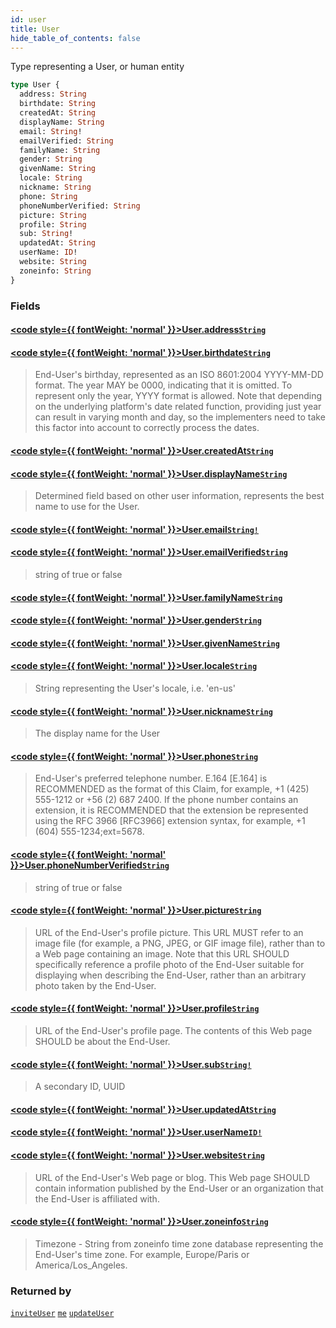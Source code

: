 ```yaml
---
id: user
title: User
hide_table_of_contents: false
---
```








Type representing a User, or human entity

```graphql
type User {
  address: String
  birthdate: String
  createdAt: String
  displayName: String
  email: String!
  emailVerified: String
  familyName: String
  gender: String
  givenName: String
  locale: String
  nickname: String
  phone: String
  phoneNumberVerified: String
  picture: String
  profile: String
  sub: String!
  updatedAt: String
  userName: ID!
  website: String
  zoneinfo: String
}
```


### Fields

#### [<code style={{ fontWeight: 'normal' }}>User.<b>address</b></code>](#)<Bullet />[`String`](/adminidentity/api/graphql-admin/reference/scalars/string) <Badge class="secondary" text="scalar"/>
> 
> 

#### [<code style={{ fontWeight: 'normal' }}>User.<b>birthdate</b></code>](#)<Bullet />[`String`](/adminidentity/api/graphql-admin/reference/scalars/string) <Badge class="secondary" text="scalar"/>
> End-User's birthday, represented as an ISO 8601:2004 YYYY-MM-DD format. The
year MAY be 0000, indicating that it is omitted. To represent only the year,
YYYY format is allowed. Note that depending on the underlying platform's date
related function, providing just year can result in varying month and day, so
the implementers need to take this factor into account to correctly process the dates.
> 

#### [<code style={{ fontWeight: 'normal' }}>User.<b>createdAt</b></code>](#)<Bullet />[`String`](/adminidentity/api/graphql-admin/reference/scalars/string) <Badge class="secondary" text="scalar"/>
> 
> 

#### [<code style={{ fontWeight: 'normal' }}>User.<b>displayName</b></code>](#)<Bullet />[`String`](/adminidentity/api/graphql-admin/reference/scalars/string) <Badge class="secondary" text="scalar"/>
> Determined field based on other user information, represents the best name to use for the User.
> 

#### [<code style={{ fontWeight: 'normal' }}>User.<b>email</b></code>](#)<Bullet />[`String!`](/adminidentity/api/graphql-admin/reference/scalars/string) <Badge class="secondary" text="non-null"/> <Badge class="secondary" text="scalar"/>
> 
> 

#### [<code style={{ fontWeight: 'normal' }}>User.<b>emailVerified</b></code>](#)<Bullet />[`String`](/adminidentity/api/graphql-admin/reference/scalars/string) <Badge class="secondary" text="scalar"/>
> string of true or false
> 

#### [<code style={{ fontWeight: 'normal' }}>User.<b>familyName</b></code>](#)<Bullet />[`String`](/adminidentity/api/graphql-admin/reference/scalars/string) <Badge class="secondary" text="scalar"/>
> 
> 

#### [<code style={{ fontWeight: 'normal' }}>User.<b>gender</b></code>](#)<Bullet />[`String`](/adminidentity/api/graphql-admin/reference/scalars/string) <Badge class="secondary" text="scalar"/>
> 
> 

#### [<code style={{ fontWeight: 'normal' }}>User.<b>givenName</b></code>](#)<Bullet />[`String`](/adminidentity/api/graphql-admin/reference/scalars/string) <Badge class="secondary" text="scalar"/>
> 
> 

#### [<code style={{ fontWeight: 'normal' }}>User.<b>locale</b></code>](#)<Bullet />[`String`](/adminidentity/api/graphql-admin/reference/scalars/string) <Badge class="secondary" text="scalar"/>
> String representing the User's locale, i.e. 'en-us'
> 

#### [<code style={{ fontWeight: 'normal' }}>User.<b>nickname</b></code>](#)<Bullet />[`String`](/adminidentity/api/graphql-admin/reference/scalars/string) <Badge class="secondary" text="scalar"/>
> The display name for the User
> 

#### [<code style={{ fontWeight: 'normal' }}>User.<b>phone</b></code>](#)<Bullet />[`String`](/adminidentity/api/graphql-admin/reference/scalars/string) <Badge class="secondary" text="scalar"/>
> End-User's preferred telephone number. E.164 [E.164] is RECOMMENDED as the
format of this Claim, for example, +1 (425) 555-1212 or +56 (2) 687 2400. If
the phone number contains an extension, it is RECOMMENDED that the extension
be represented using the RFC 3966 [RFC3966] extension syntax, for example, +1
(604) 555-1234;ext=5678.
> 

#### [<code style={{ fontWeight: 'normal' }}>User.<b>phoneNumberVerified</b></code>](#)<Bullet />[`String`](/adminidentity/api/graphql-admin/reference/scalars/string) <Badge class="secondary" text="scalar"/>
> string of true or false
> 

#### [<code style={{ fontWeight: 'normal' }}>User.<b>picture</b></code>](#)<Bullet />[`String`](/adminidentity/api/graphql-admin/reference/scalars/string) <Badge class="secondary" text="scalar"/>
> URL of the End-User's profile picture. This URL MUST refer to an image file
(for example, a PNG, JPEG, or GIF image file), rather than to a Web page
containing an image. Note that this URL SHOULD specifically reference a
profile photo of the End-User suitable for displaying when describing the
End-User, rather than an arbitrary photo taken by the End-User.
> 

#### [<code style={{ fontWeight: 'normal' }}>User.<b>profile</b></code>](#)<Bullet />[`String`](/adminidentity/api/graphql-admin/reference/scalars/string) <Badge class="secondary" text="scalar"/>
> URL of the End-User's profile page. The contents of this Web page SHOULD be about the End-User.
> 

#### [<code style={{ fontWeight: 'normal' }}>User.<b>sub</b></code>](#)<Bullet />[`String!`](/adminidentity/api/graphql-admin/reference/scalars/string) <Badge class="secondary" text="non-null"/> <Badge class="secondary" text="scalar"/>
> A secondary ID, UUID
> 

#### [<code style={{ fontWeight: 'normal' }}>User.<b>updatedAt</b></code>](#)<Bullet />[`String`](/adminidentity/api/graphql-admin/reference/scalars/string) <Badge class="secondary" text="scalar"/>
> 
> 

#### [<code style={{ fontWeight: 'normal' }}>User.<b>userName</b></code>](#)<Bullet />[`ID!`](/adminidentity/api/graphql-admin/reference/scalars/id) <Badge class="secondary" text="non-null"/> <Badge class="secondary" text="scalar"/>
> 
> 

#### [<code style={{ fontWeight: 'normal' }}>User.<b>website</b></code>](#)<Bullet />[`String`](/adminidentity/api/graphql-admin/reference/scalars/string) <Badge class="secondary" text="scalar"/>
> URL of the End-User's Web page or blog. This Web page SHOULD contain
information published by the End-User or an organization that the End-User is
affiliated with.
> 

#### [<code style={{ fontWeight: 'normal' }}>User.<b>zoneinfo</b></code>](#)<Bullet />[`String`](/adminidentity/api/graphql-admin/reference/scalars/string) <Badge class="secondary" text="scalar"/>
> Timezone - String from zoneinfo time zone database representing the End-User's
time zone. For example, Europe/Paris or America/Los_Angeles.
> 



### Returned by

[`inviteUser`](/adminidentity/api/graphql-admin/reference/mutations/invite-user)  <Badge class="secondary" text="mutation"/><Bullet />[`me`](/adminidentity/api/graphql-admin/reference/queries/me)  <Badge class="secondary" text="query"/><Bullet />[`updateUser`](/adminidentity/api/graphql-admin/reference/mutations/update-user)  <Badge class="secondary" text="mutation"/>



